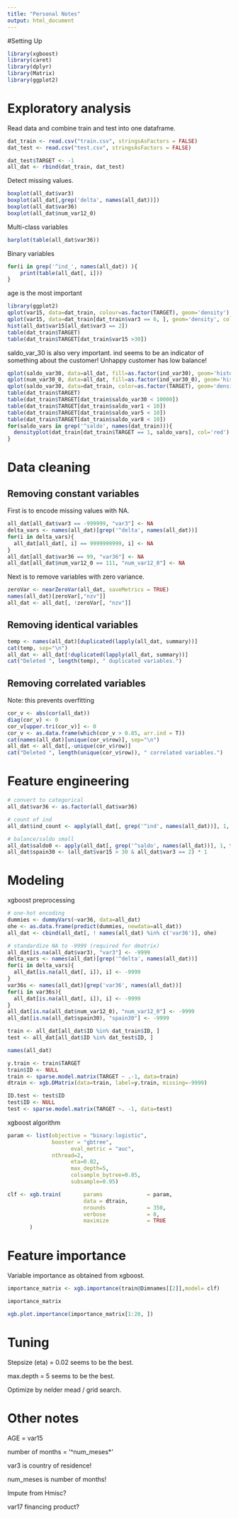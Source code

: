 ```yaml
---
title: "Personal Notes"
output: html_document
---
```


#Setting Up

```r
library(xgboost)
library(caret)
library(dplyr)
library(Matrix)
library(ggplot2)
```


# Exploratory analysis

Read data and combine train and test into one dataframe.

```r
dat_train <- read.csv("train.csv", stringsAsFactors = FALSE)
dat_test <- read.csv("test.csv", stringsAsFactors = FALSE)

dat_test$TARGET <- -1
all_dat <- rbind(dat_train, dat_test)
```

Detect missing values.

```r
boxplot(all_dat$var3)
boxplot(all_dat[,grep('delta', names(all_dat))])
boxplot(all_dat$var36)
boxplot(all_dat$num_var12_0)
```

Multi-class variables

```r
barplot(table(all_dat$var36))
```

Binary variables
```r
for(i in grep('^ind_', names(all_dat)) ){
    print(table(all_dat[, i]))
}
```

age is the most important
```r
library(ggplot2)
qplot(var15, data=dat_train, colour=as.factor(TARGET), geom='density')
qplot(var15, data=dat_train[dat_train$var3 == 6, ], geom='density', col=as.factor(TARGET))
hist(all_dat$var15[all_dat$var3 == 2])
table(dat_train$TARGET)
table(dat_train$TARGET[dat_train$var15 >30])
```

saldo_var_30 is also very important.
ind seems to be an indicator of something about the customer!
Unhappy customer has low balance!

```r
qplot(saldo_var30, data=all_dat, fill=as.factor(ind_var30), geom='histogram')
qplot(num_var30_0, data=all_dat, fill=as.factor(ind_var30_0), geom='histogram')
qplot(saldo_var30, data=dat_train, color=as.factor(TARGET), geom='density')
table(dat_train$TARGET)
table(dat_train$TARGET[dat_train$saldo_var30 < 10000])
table(dat_train$TARGET[dat_train$saldo_var1 < 10])
table(dat_train$TARGET[dat_train$saldo_var5 < 10])
table(dat_train$TARGET[dat_train$saldo_var8 < 10])
for(saldo_vars in grep('^saldo', names(dat_train))){
  densityplot(dat_train[dat_train$TARGET == 1, saldo_vars], col='red')
}
```

# Data cleaning

## Removing constant variables

First is to encode missing values with NA.

```r
all_dat[all_dat$var3 == -999999, "var3"] <- NA
delta_vars <- names(all_dat)[grep('^delta', names(all_dat))]
for(i in delta_vars){
  all_dat[all_dat[, i] == 9999999999, i] <- NA
}
all_dat[all_dat$var36 == 99, "var36"] <- NA
all_dat[all_dat$num_var12_0 == 111, "num_var12_0"] <- NA
```

Next is to remove variables with zero variance.

```r
zeroVar <- nearZeroVar(all_dat, saveMetrics = TRUE)
names(all_dat)[zeroVar[,"nzv"]]
all_dat <- all_dat[, !zeroVar[, "nzv"]]
```


## Removing identical variables

```r
temp <- names(all_dat)[duplicated(lapply(all_dat, summary))]
cat(temp, sep="\n")
all_dat <- all_dat[!duplicated(lapply(all_dat, summary))]
cat("Deleted ", length(temp), " duplicated variables.")
```

## Removing correlated variables

Note: this prevents overfitting

```r
cor_v <- abs(cor(all_dat))
diag(cor_v) <- 0
cor_v[upper.tri(cor_v)] <- 0
cor_v <- as.data.frame(which(cor_v > 0.85, arr.ind = T))
cat(names(all_dat)[unique(cor_v$row)], sep="\n")
all_dat <- all_dat[,-unique(cor_v$row)]
cat("Deleted ", length(unique(cor_v$row)), " correlated variables.")
```

# Feature engineering

```r
# convert to categorical
all_dat$var36 <- as.factor(all_dat$var36)

# count of ind
all_dat$ind_count <- apply(all_dat[, grep('^ind', names(all_dat))], 1, function(x)(sum(x == 0)))

# balance/saldo small
all_dat$saldo0 <- apply(all_dat[, grep('^saldo', names(all_dat))], 1, function(x)(sum(x <= 10)))
all_dat$spain30 <- (all_dat$var15 > 30 & all_dat$var3 == 2) * 1
```

# Modeling

xgboost preprocessing

```r

# one-hot encoding
dummies <- dummyVars(~var36, data=all_dat)
ohe <- as.data.frame(predict(dummies, newdata=all_dat))
all_dat <- cbind(all_dat[, ! names(all_dat) %in% c('var36')], ohe)

# standardize NA to -9999 (required for dmatrix)
all_dat[is.na(all_dat$var3), "var3"] <- -9999
delta_vars <- names(all_dat)[grep('^delta', names(all_dat))]
for(i in delta_vars){
  all_dat[is.na(all_dat[, i]), i] <- -9999
}
var36s <- names(all_dat)[grep('var36', names(all_dat))]
for(i in var36s){
  all_dat[is.na(all_dat[, i]), i] <- -9999
}
all_dat[is.na(all_dat$num_var12_0), "num_var12_0"] <- -9999
all_dat[is.na(all_dat$spain30), "spain30"] <- -9999

train <- all_dat[all_dat$ID %in% dat_train$ID, ]
test <- all_dat[all_dat$ID %in% dat_test$ID, ]

names(all_dat)

y.train <- train$TARGET
train$ID <- NULL
train <- sparse.model.matrix(TARGET ~ .-1, data=train)
dtrain <- xgb.DMatrix(data=train, label=y.train, missing=-9999)

ID.test <- test$ID
test$ID <- NULL
test <- sparse.model.matrix(TARGET ~. -1, data=test)
```

xgboost algorithm

```r
param <- list(objective = "binary:logistic",
              booster = "gbtree",
			        eval_metric = "auc",
              nthread=2,
			        eta=0.02,
			        max_depth=5,
			        colsample_bytree=0.85,
			        subsample=0.95)

clf <- xgb.train(       params              = param,
                        data = dtrain,
                        nrounds             = 350,
                        verbose             = 0,
                        maximize            = TRUE
       )
```

# Feature importance

Variable importance as obtained from xgboost.

```r
importance_matrix <- xgb.importance(train@Dimnames[[2]],model= clf)

importance_matrix

xgb.plot.importance(importance_matrix[1:20, ])
```


# Tuning

Stepsize (eta) = 0.02 seems to be the best.

max.depth = 5 seems to be the best.

Optimize by nelder mead / grid search.

# Other notes

AGE = var15

number of months = '^num_meses*'

var3 is country of residence!

num_meses is number of months!

Impute from Hmisc?

var17 financing product?